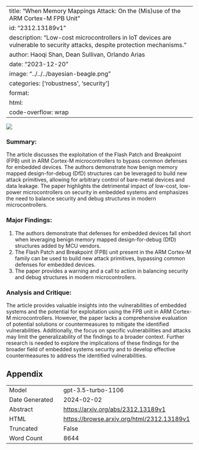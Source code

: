 
---
title: "When Memory Mappings Attack: On the (Mis)use of the ARM Cortex-M FPB Unit"
id: "2312.13189v1"
description: "Low-cost microcontrollers in IoT devices are vulnerable to security attacks, despite protection mechanisms."
author: Haoqi Shan, Dean Sullivan, Orlando Arias
date: "2023-12-20"
image: "../../../bayesian-beagle.png"
categories: ['robustness', 'security']
format:
  html:
    code-overflow: wrap
---

![](None)

### **Summary:**
The article discusses the exploitation of the Flash Patch and Breakpoint (FPB) unit in ARM Cortex-M microcontrollers to bypass common defenses for embedded devices. The authors demonstrate how benign memory mapped design-for-debug (DfD) structures can be leveraged to build new attack primitives, allowing for arbitrary control of bare-metal devices and data leakage. The paper highlights the detrimental impact of low-cost, low-power microcontrollers on security in embedded systems and emphasizes the need to balance security and debug structures in modern microcontrollers.

### Major Findings:
1. The authors demonstrate that defenses for embedded devices fall short when leveraging benign memory mapped design-for-debug (DfD) structures added by MCU vendors.
2. The Flash Patch and Breakpoint (FPB) unit present in the ARM Cortex-M family can be used to build new attack primitives, bypassing common defenses for embedded devices.
3. The paper provides a warning and a call to action in balancing security and debug structures in modern microcontrollers.

### Analysis and Critique:
The article provides valuable insights into the vulnerabilities of embedded systems and the potential for exploitation using the FPB unit in ARM Cortex-M microcontrollers. However, the paper lacks a comprehensive evaluation of potential solutions or countermeasures to mitigate the identified vulnerabilities. Additionally, the focus on specific vulnerabilities and attacks may limit the generalizability of the findings to a broader context. Further research is needed to explore the implications of these findings for the broader field of embedded systems security and to develop effective countermeasures to address the identified vulnerabilities.

## Appendix

|          |          |
|----------|----------|
| Model     | gpt-3.5-turbo-1106       |
| Date Generated     | 2024-02-02       |
| Abstract | [https://arxiv.org/abs/2312.13189v1](https://arxiv.org/abs/2312.13189v1)        |
| HTML     | [https://browse.arxiv.org/html/2312.13189v1](https://browse.arxiv.org/html/2312.13189v1)       |
| Truncated       | False       |
| Word Count       | 8644       |